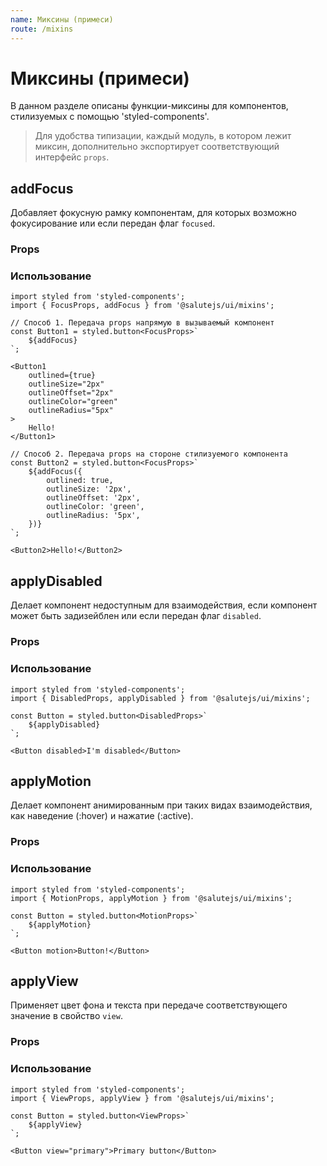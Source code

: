 ```yaml
---
name: Миксины (примеси)
route: /mixins
---
```





# Миксины (примеси)
В данном разделе описаны функции-миксины для компонентов, стилизуемых с помощью 'styled-components'.

> Для удобства типизации, каждый модуль, в котором лежит миксин, дополнительно экспортирует соответствующий интерфейс ``props``.

## addFocus
Добавляет фокусную рамку компонентам, для которых возможно фокусирование или если передан флаг ``focused``.

### Props
<Props of={addFocus} />

### Использование
```tsx
import styled from 'styled-components';
import { FocusProps, addFocus } from '@salutejs/ui/mixins';

// Способ 1. Передача props напрямую в вызываемый компонент
const Button1 = styled.button<FocusProps>`
    ${addFocus}
`;

<Button1
    outlined={true}
    outlineSize="2px"
    outlineOffset="2px"
    outlineColor="green"
    outlineRadius="5px"
>
    Hello!
</Button1>

// Способ 2. Передача props на стороне стилизуемого компонента
const Button2 = styled.button<FocusProps>`
    ${addFocus({
        outlined: true,
        outlineSize: '2px',
        outlineOffset: '2px',
        outlineColor: 'green',
        outlineRadius: '5px',
    })}
`;

<Button2>Hello!</Button2>
```

## applyDisabled
Делает компонент недоступным для взаимодействия, если компонент может быть задизейблен или если передан флаг ``disabled``.

### Props
<Props of={applyDisabled} />

### Использование
```tsx
import styled from 'styled-components';
import { DisabledProps, applyDisabled } from '@salutejs/ui/mixins';

const Button = styled.button<DisabledProps>`
    ${applyDisabled}
`;

<Button disabled>I'm disabled</Button>
```

## applyMotion
Делает компонент анимированным при таких видах взаимодействия, как наведение (:hover) и нажатие (:active).

### Props
<Props of={applyMotion} />

### Использование
```tsx
import styled from 'styled-components';
import { MotionProps, applyMotion } from '@salutejs/ui/mixins';

const Button = styled.button<MotionProps>`
    ${applyMotion}
`;

<Button motion>Button!</Button>
```

## applyView
Применяет цвет фона и текста при передаче соответствующего значение в свойство ``view``.

### Props
<Props of={applyView} />

### Использование
```tsx
import styled from 'styled-components';
import { ViewProps, applyView } from '@salutejs/ui/mixins';

const Button = styled.button<ViewProps>`
    ${applyView}
`;

<Button view="primary">Primary button</Button>
```
